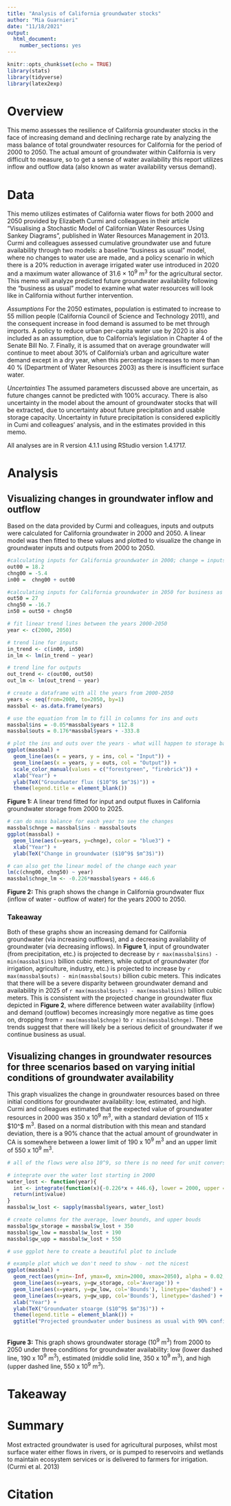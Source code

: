 ```yaml
---
title: "Analysis of California groundwater stocks"
author: "Mia Guarnieri"
date: "11/18/2021"
output: 
  html_document: 
    number_sections: yes
---
```


```r
knitr::opts_chunk$set(echo = TRUE)
library(stats)
library(tidyverse)
library(latex2exp)
```

# Overview

This memo assesses the resilience of California groundwater stocks in the face of increasing demand and declining recharge rate by analyzing the mass balance of total groundwater resources for California for the period of 2000 to 2050. The actual amount of groundwater within California is very difficult to measure, so to get a sense of water availability this report utilizes inflow and outflow data (also known as water availability versus demand).

# Data 

This memo utilizes estimates of California water flows for both 2000 and 2050 provided by Elizabeth Curmi and colleagues in their article "Visualising a Stochastic Model of Californian Water Resources Using Sankey Diagrams", published in Water Resources Management in 2013. Curmi and colleagues assessed cumulative groundwater use and future availability through two models: a baseline "business as usual" model, where no changes to water use are made, and a policy scenario in which there is a 20% reduction in average irrigated water use introduced in 2020 and a maximum water allowance of 31.6 × 10$^9$ m$^3$ for the agricultural sector. This memo will analyze predicted future groundwater availability following the "business as usual" model to examine what water resources will look like in California without further intervention. 

*Assumptions*
For the 2050 estimates, population is estimated to increase to 55 million people (California Council of Science and Technology 2011), and the consequent increase in food demand is assumed to be met through imports. A policy to reduce urban per-capita water use by 2020 is also included as an assumption, due to California’s legislation in Chapter 4 of the Senate Bill No. 7. Finally, it is assumed that on average groundwater will continue to meet about 30% of California’s urban and agriculture water demand except in a dry year, when this percentage increases to more than 40 % (Department of Water Resources 2003) as there is insufficient surface water. 

*Uncertainties*
The assumed parameters discussed above are uncertain, as future changes cannot be predicted with 100% accuracy. There is also uncertainty in the model about the amount of groundwater stocks that will be extracted, due to uncertainty about future precipitation and usable storage capacity. Uncertainty in future precipitation is considered explicitly in Cumi and colleagues' analysis, and in the estimates provided in this memo. 

All analyses are in R version 4.1.1 using RStudio version 1.4.1717.

# Analysis 

## Visualizing changes in groundwater inflow and outflow

Based on the data provided by Curmi and colleagues, inputs and outputs were calculated for California groundwater in 2000 and 2050. A linear model was then fitted to these values and plotted to visualize the change in groundwater inputs and outputs from 2000 to 2050.

```r
#calculating inputs for California groundwater in 2000; change = inputs - outputs
out00 = 18.2
chng00 = -5.4
in00 =  chng00 + out00
```

```r
#calculating inputs for California groundwater in 2050 for business as usual scenario; change = inputs - outputs
out50 = 27
chng50 = -16.7
in50 = out50 + chng50
```

```r
# fit linear trend lines between the years 2000-2050
year <- c(2000, 2050)

# trend line for inputs
in_trend <- c(in00, in50)
in_lm <- lm(in_trend ~ year)

# trend line for outputs
out_trend <- c(out00, out50)
out_lm <- lm(out_trend ~ year)
```

```r
# create a dataframe with all the years from 2000-2050
years <- seq(from=2000, to=2050, by=1)
massbal <- as.data.frame(years)

# use the equation from lm to fill in columns for ins and outs
massbal$ins = -0.05*massbal$years + 112.8
massbal$outs = 0.176*massbal$years + -333.8
```


```r
# plot the ins and outs over the years - what will happen to storage based on these trends? (business as usual model)
ggplot(massbal) + 
  geom_line(aes(x = years, y = ins, col = "Input")) +
  geom_line(aes(x = years, y = outs, col = "Output")) +
  scale_color_manual(values = c("forestgreen", "firebrick")) +
  xlab("Year") + 
  ylab(TeX("Groundwater flux ($10^9$ $m^3$)")) + 
  theme(legend.title = element_blank())
```

**Figure 1:** A linear trend fitted for input and output fluxes in California groundwater storage from 2000 to 2025. 

```r
# can do mass balance for each year to see the changes 
massbal$chnge = massbal$ins - massbal$outs
ggplot(massbal) + 
  geom_line(aes(x=years, y=chnge), color = "blue3") +
  xlab("Year") + 
  ylab(TeX("Change in groundwater ($10^9$ $m^3$)"))

# can also get the linear model of the change each year
lm(c(chng00, chng50) ~ year)
massbal$chnge_lm <- -0.226*massbal$years + 446.6
```
**Figure 2:** This graph shows the change in California groundwater flux (inflow of water - outflow of water) for the years 2000 to 2050. 

### Takeaway

Both of these graphs show an increasing demand for California groundwater (via increasing outflows), and a decreasing availability of groundwater (via decreasing inflows). In **Figure 1**, input of groundwater (from precipitation, etc.) is projected to decrease by `r max(massbal$ins) - min(massbal$ins)` billion cubic meters, while output of groundwater (for irrigation, agriculture, industry, etc.) is projected to increase by `r max(massbal$outs) - min(massbal$outs)` billion cubic meters. This indicates that there will be a severe disparity between groundwater demand and availability in 2025 of `r max(massbal$outs) - max(massbal$ins)` billion cubic meters. This is consistent with the projected change in groundwater flux depicted in **Figure 2**, where difference between water availability (inflow) and demand (outflow) becomes increasingly more negative as time goes on, dropping from `r max(massbal$chnge)` to `r min(massbal$chnge)`. These trends suggest that there will likely be a serious deficit of groundwater if we continue business as usual.

## Visualizing changes in groundwater resources for three scenarios based on varying initial conditions of groundwater availability


This graph visualizes the change in groundwater resources based on three initial conditions for groundwater availability: low, estimated, and high. Curmi and colleagues estimated that the expected value of groundwater resources in 2000 was 350 x 10$^9$ m$^3$, with a standard deviation of 115 x $10^$ m$^3$. Based on a normal distribution with this mean and standard deviation, there is a 90% chance that the actual amount of groundwater in CA is somewhere between a lower limit of 190 x $10^9$ m$^3$ and an upper limit of 550 x 10$^9$ m$^3$.

```r
# all of the flows were also 10^9, so there is no need for unit conversions

# integrate over the water lost starting in 2000
water_lost <- function(year){
  int <- integrate(function(x){-0.226*x + 446.6}, lower = 2000, upper = year) #this function comes from the linear model of change over year
  return(int$value)
}
massbal$w_lost <- sapply(massbal$years, water_lost)

# create columns for the average, lower bounds, and upper bouds
massbal$gw_storage = massbal$w_lost + 350
massbal$gw_low = massbal$w_lost + 190
massbal$gw_upp = massbal$w_lost + 550

```

```r
# use ggplot here to create a beautiful plot to include

# example plot which we don't need to show - not the nicest
ggplot(massbal) + 
  geom_rect(aes(ymin=-Inf, ymax=0, xmin=2000, xmax=2050), alpha = 0.02, fill='red') +
  geom_line(aes(x=years, y=gw_storage, col='Average')) +
  geom_line(aes(x=years, y=gw_low, col='Bounds'), linetype='dashed') + 
  geom_line(aes(x=years, y=gw_upp, col='Bounds'), linetype='dashed') +
  xlab("Year") + 
  ylab(TeX("Groundwater stoarge ($10^9$ $m^3$)")) + 
  theme(legend.title = element_blank()) + 
  ggtitle("Projected groundwater under business as usual with 90% confidence interval")
  

```

**Figure 3:** This graph shows groundwater storage (10$^9$ m$^3$) from 2000 to 2050 under three conditions for groundwater availability: low (lower dashed line, 190 x $10^9$ m$^3$), estimated (middle solid line, 350 x 10$^9$ m$^3$), and high (upper dashed line, 550 x 10$^9$ m$^3$).

# Takeaway



# Summary

Most extracted groundwater is used for agricultural purposes, whilst most surface water either flows in rivers, or is pumped to reservoirs and wetlands to maintain ecosystem services or is delivered to farmers for irrigation. (Curmi et al. 2013)

# Citation
